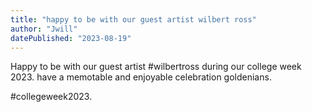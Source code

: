 ```yaml
---
title: "happy to be with our guest artist wilbert ross"
author: "Jwill"
datePublished: "2023-08-19"
---
```


Happy to be with our guest artist #wilbertross during our college week 2023. have a memotable and enjoyable celebration goldenians.

#collegeweek2023.